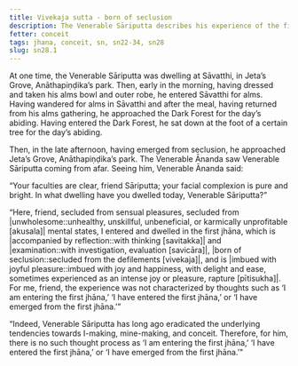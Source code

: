 ```yaml
---
title: Vivekaja sutta - born of seclusion
description: The Venerable Sāriputta describes his experience of the first jhāna.
fetter: conceit
tags: jhana, conceit, sn, sn22-34, sn28
slug: sn28.1
---
```


At one time, the Venerable Sāriputta was dwelling at Sāvatthi, in Jeta’s Grove, Anāthapiṇḍika’s park. Then, early in the morning, having dressed and taken his alms bowl and outer robe, he entered Sāvatthi for alms. Having wandered for alms in Sāvatthi and after the meal, having returned from his alms gathering, he approached the Dark Forest for the day’s abiding. Having entered the Dark Forest, he sat down at the foot of a certain tree for the day’s abiding.

Then, in the late afternoon, having emerged from seclusion, he approached Jeta’s Grove, Anāthapiṇḍika’s park. The Venerable Ānanda saw Venerable Sāriputta coming from afar. Seeing him, Venerable Ānanda said:

“Your faculties are clear, friend Sāriputta; your facial complexion is pure and bright. In what dwelling have you dwelled today, Venerable Sāriputta?”

“Here, friend, secluded from sensual pleasures, secluded from |unwholesome::unhealthy, unskillful, unbeneficial, or karmically unprofitable [akusala]| mental states, I entered and dwelled in the first jhāna, which is |accompanied by reflection::with thinking [savitakka]| and |examination::with investigation, evaluation [savicāra]|, |born of seclusion::secluded from the defilements [vivekaja]|, and is |imbued with joyful pleasure::imbued with joy and happiness, with delight and ease, sometimes experienced as an intense joy or pleasure, rapture [pītisukha]|. For me, friend, the experience was not characterized by thoughts such as ‘I am entering the first jhāna,’ ‘I have entered the first jhāna,’ or ‘I have emerged from the first jhāna.’”

“Indeed, Venerable Sāriputta has long ago eradicated the underlying tendencies towards I-making, mine-making, and conceit. Therefore, for him, there is no such thought process as ‘I am entering the first jhāna,’ ‘I have entered the first jhāna,’ or ‘I have emerged from the first jhāna.’"